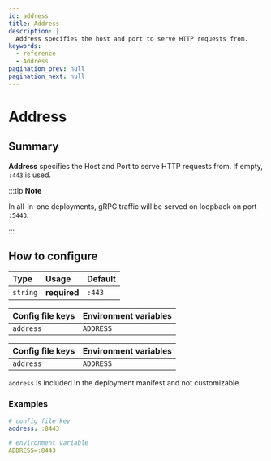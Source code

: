 ```yaml
---
id: address
title: Address
description: |
  Address specifies the host and port to serve HTTP requests from.
keywords:
  - reference
  - Address
pagination_prev: null
pagination_next: null
---
```



# Address

## Summary

**Address** specifies the Host and Port to serve HTTP requests from. If empty, `:443` is used.

:::tip **Note**

In all-in-one deployments, gRPC traffic will be served on loopback on port `:5443`.

:::

## How to configure

| **Type** | **Usage** | **Default** |
| :--- | :--- | :--- |
| `string` | **required** | `:443` |

<Tabs>
<TabItem label="Core" value="Core">

| **Config file keys** | **Environment variables** |
| :--- | :--- |
| `address` | `ADDRESS` |
</TabItem>
<TabItem label="Enterprise" value="Enterprise">

| **Config file keys** | **Environment variables** |
| :--- | :--- |
| `address` | `ADDRESS` |
</TabItem>
<TabItem label="Kubernetes" value="Kubernetes">

`address` is included in the deployment manifest and not customizable.

</TabItem>
</Tabs>

### Examples

```yaml
# config file key
address: :8443

# environment variable
ADDRESS=:8443
```
